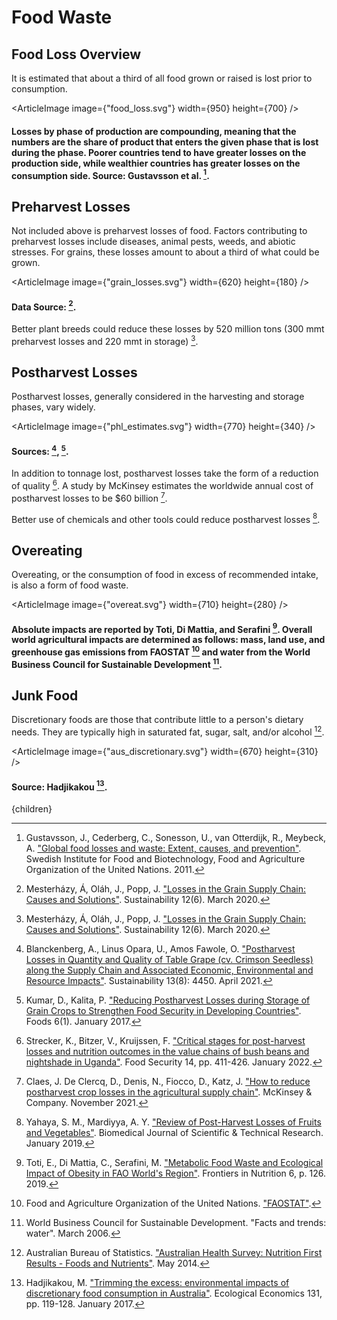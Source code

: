



# Food Waste

## Food Loss Overview
It is estimated that about a third of all food grown or raised is lost prior to consumption.

<ArticleImage image={"food_loss.svg"} width={950} height={700} />
#### Losses by phase of production are compounding, meaning that the numbers are the share of product that enters the given phase that is lost during the phase. Poorer countries tend to have greater losses on the production side, while wealthier countries has greater losses on the consumption side. Source: Gustavsson et al. [^4].

<FoodDateLabelsUS />
<FoodWasteSellLooseUS />
<FoodWasteFEFO />
<FoodOutletsShouldMakeNearExpiredFoodAvailableSolution />

## Preharvest Losses
Not included above is preharvest losses of food. Factors contributing to preharvest losses include diseases, animal pests, weeds, and abiotic stresses. For grains, these losses amount to about a third of what could be grown.

<ArticleImage image={"grain_losses.svg"} width={620} height={180} />
#### Data Source: [^6].

Better plant breeds could reduce these losses by 520 million tons (300 mmt preharvest losses and 220 mmt in storage) [^6].

<PlantBreedingSolution />

## Postharvest Losses
Postharvest losses, generally considered in the harvesting and storage phases, vary widely.

<ArticleImage image={"phl_estimates.svg"} width={770} height={340} />
#### Sources: [^1], [^5].

In addition to tonnage lost, postharvest losses take the form of a reduction of quality [^7]. A study by McKinsey estimates the worldwide annual cost of postharvest losses to be $60 billion [^2].

Better use of chemicals and other tools could reduce postharvest losses [^12].

<PostHarvestLossTanzania />
<BetterStorageSilosSolution />

## Overeating
Overeating, or the consumption of food in excess of recommended intake, is also a form of food waste.

<ArticleImage image={"overeat.svg"} width={710} height={280} />
#### Absolute impacts are reported by Toti, Di Mattia, and Serafini [^9]. Overall world agricultural impacts are determined as follows: mass, land use, and greenhouse gas emissions from FAOSTAT [^3] and water from the World Business Council for Sustainable Development [^10].

<RestrictRestaurantMealSizeSolution />

## Junk Food

Discretionary foods are those that contribute little to a person's dietary needs. They are typically high in saturated fat, sugar, salt, and/or alcohol [^14].

<ArticleImage image={"aus_discretionary.svg"} width={670} height={310} />
#### Source: Hadjikakou [^13].

[^1]: Blanckenberg, A., Linus Opara, U., Amos Fawole, O. ["Postharvest Losses in Quantity and Quality of Table Grape (cv. Crimson Seedless) along the Supply Chain and Associated Economic, Environmental and Resource Impacts"](https://www.mdpi.com/2071-1050/13/8/4450). Sustainability 13(8): 4450. April 2021.

[^2]: Claes, J. De Clercq, D., Denis, N., Fiocco, D., Katz, J. ["How to reduce postharvest crop losses in the agricultural supply chain"](https://www.mckinsey.com/industries/agriculture/our-insights/how-to-reduce-postharvest-crop-losses-in-the-agricultural-supply-chain). McKinsey & Company. November 2021.

[^3]: Food and Agriculture Organization of the United Nations. ["FAOSTAT"](http://www.fao.org/faostat/en/#data).

[^4]: Gustavsson, J., Cederberg, C., Sonesson, U., van Otterdijk, R., Meybeck, A. ["Global food losses and waste: Extent, causes, and prevention"](http://www.fao.org/3/mb060e/mb060e00.htm). Swedish Institute for Food and Biotechnology, Food and Agriculture Organization of the United Nations. 2011.

[^5]: Kumar, D., Kalita, P. ["Reducing Postharvest Losses during Storage of Grain Crops to Strengthen Food Security in Developing Countries"](https://www.ncbi.nlm.nih.gov/pmc/articles/PMC5296677/). Foods 6(1). January 2017.

[^6]: Mesterházy, Á, Oláh, J., Popp, J. ["Losses in the Grain Supply Chain: Causes and Solutions"](https://www.mdpi.com/2071-1050/12/6/2342). Sustainability 12(6). March 2020.

[^7]: Strecker, K., Bitzer, V., Kruijssen, F. ["Critical stages for post-harvest losses and nutrition outcomes in the value chains of bush beans and nightshade in Uganda"](https://link.springer.com/article/10.1007/s12571-021-01244-x). Food Security 14, pp. 411-426. January 2022.

[^8]: Sugri, I., Abubakari, M., Owusu, R. K., Bidzakin, J. K. ["Postharvest losses and mitigating technologies: evidence from Upper East Region of Ghana"](https://www.sciencedirect.com/science/article/pii/S2666188821000071). Sustainable Futures 3: 100048. 2021.

[^9]: Toti, E., Di Mattia, C., Serafini, M. ["Metabolic Food Waste and Ecological Impact of Obesity in FAO World's Region"](https://www.frontiersin.org/article/10.3389/fnut.2019.00126). Frontiers in Nutrition 6, p. 126. 2019.

[^10]: World Business Council for Sustainable Development. "Facts and trends: water". March 2006.

[^11]: World Food Programme. ["Post-Harvest Loss Reduction"](https://innovation.wfp.org/project/post-harvest-loss-prevention). Accessed October 8, 2022.

[^12]: Yahaya, S. M., Mardiyya, A. Y. ["Review of Post-Harvest Losses of Fruits and Vegetables"](https://biomedres.us/fulltexts/BJSTR.MS.ID.002448.php). Biomedical Journal of Scientific & Technical Research. January 2019.

[^13]: Hadjikakou, M. ["Trimming the excess: environmental impacts of discretionary food consumption in Australia"](https://www.sciencedirect.com/science/article/abs/pii/S0921800916303615). Ecological Economics 131, pp. 119-128. January 2017.

[^14]: Australian Bureau of Statistics. ["Australian Health Survey: Nutrition First Results - Foods and Nutrients"](https://www.abs.gov.au/statistics/health/health-conditions-and-risks/australian-health-survey-nutrition-first-results-foods-and-nutrients/latest-release). May 2014.

  <Article 
    focusAreaUrl={focusAreaUrl} 
    hierarchy={hierarchy} 
    site={site}
  >
    {children}
  </Article>